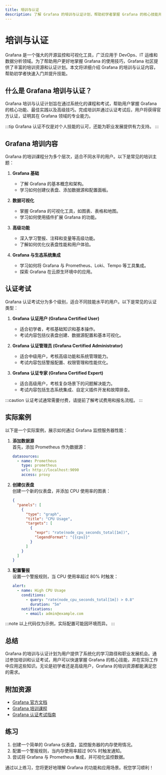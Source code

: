 ```yaml
---
title: 培训与认证
description: 了解 Grafana 的培训与认证计划，帮助初学者掌握 Grafana 的核心技能并提升职业竞争力。
---
```


# 培训与认证

Grafana 是一个强大的开源监控和可视化工具，广泛应用于 DevOps、IT 运维和数据分析领域。为了帮助用户更好地掌握 Grafana 的使用技巧，Grafana 社区提供了丰富的培训资源和认证计划。本文将详细介绍 Grafana 的培训与认证内容，帮助初学者快速入门并提升技能。

## 什么是 Grafana 培训与认证？

Grafana 培训与认证计划旨在通过系统化的课程和考试，帮助用户掌握 Grafana 的核心功能、最佳实践以及高级技巧。完成培训并通过认证考试后，用户将获得官方认证，证明其在 Grafana 领域的专业能力。

:::tip
Grafana 认证不仅是对个人技能的认可，还能为职业发展提供有力支持。
:::

## Grafana 培训内容

Grafana 的培训课程分为多个层次，适合不同水平的用户。以下是常见的培训主题：

1. **Grafana 基础**  
   - 了解 Grafana 的基本概念和架构。
   - 学习如何创建仪表盘、添加数据源和配置面板。

2. **数据可视化**  
   - 掌握 Grafana 的可视化工具，如图表、表格和地图。
   - 学习如何使用插件扩展 Grafana 的功能。

3. **高级功能**  
   - 深入学习警报、注释和变量等高级功能。
   - 了解如何优化仪表盘性能和用户体验。

4. **Grafana 与生态系统集成**  
   - 学习如何将 Grafana 与 Prometheus、Loki、Tempo 等工具集成。
   - 探索 Grafana 在云原生环境中的应用。

## 认证考试

Grafana 认证考试分为多个级别，适合不同技能水平的用户。以下是常见的认证类型：

1. **Grafana 认证用户 (Grafana Certified User)**  
   - 适合初学者，考核基础知识和基本操作。
   - 考试内容包括仪表盘创建、数据源配置和基本可视化。

2. **Grafana 认证管理员 (Grafana Certified Administrator)**  
   - 适合中级用户，考核高级功能和系统管理能力。
   - 考试内容包括警报配置、权限管理和性能优化。

3. **Grafana 认证专家 (Grafana Certified Expert)**  
   - 适合高级用户，考核复杂场景下的问题解决能力。
   - 考试内容包括生态系统集成、自定义插件开发和故障排查。

:::caution
认证考试通常需要付费，请提前了解考试费用和报名流程。
:::

## 实际案例

以下是一个实际案例，展示如何通过 Grafana 监控服务器性能：

1. **添加数据源**  
   首先，添加 Prometheus 作为数据源：
   ```yaml
   datasources:
     - name: Prometheus
       type: prometheus
       url: http://localhost:9090
       access: proxy
   ```

2. **创建仪表盘**  
   创建一个新的仪表盘，并添加 CPU 使用率的图表：
   ```json
   {
     "panels": [
       {
         "type": "graph",
         "title": "CPU Usage",
         "targets": [
           {
             "expr": "rate(node_cpu_seconds_total[1m])",
             "legendFormat": "{{cpu}}"
           }
         ]
       }
     ]
   }
   ```

3. **配置警报**  
   设置一个警报规则，当 CPU 使用率超过 80% 时触发：
   ```yaml
   alert:
     - name: High CPU Usage
       conditions:
         - query: "rate(node_cpu_seconds_total[1m]) > 0.8"
           duration: "5m"
       notifications:
         - email: admin@example.com
   ```

:::note
以上代码仅为示例，实际配置可能因环境而异。
:::

## 总结

Grafana 的培训与认证计划为用户提供了系统化的学习路径和职业发展机会。通过参加培训和认证考试，用户可以快速掌握 Grafana 的核心技能，并在实际工作中应用这些知识。无论是初学者还是高级用户，Grafana 的培训资源都能满足您的需求。

## 附加资源

- [Grafana 官方文档](https://grafana.com/docs/)
- [Grafana 培训课程](https://grafana.com/training/)
- [Grafana 认证考试指南](https://grafana.com/certification/)

## 练习

1. 创建一个简单的 Grafana 仪表盘，监控服务器的内存使用情况。
2. 配置一个警报规则，当内存使用率超过 90% 时触发通知。
3. 尝试将 Grafana 与 Prometheus 集成，并可视化监控数据。

通过以上练习，您将更好地理解 Grafana 的功能和应用场景。祝您学习顺利！
